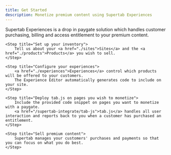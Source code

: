 ```yaml
---
title: Get Started
description: Monetize premium content using Supertab Experiences
---
```


Supertab Experiences is a drop in paygate solution which handles customer purchasing, billing
and access entitlement to your premium content.

<Steps>

    <Step title="Set up your inventory">
        Tell us about your <a href="./sites">Sites</a> and the <a href="./products">Products</a> you wish to sell.
    </Step>

    <Step title="Configure your experiences">
        <a href="./experiences">Experiences</a> control which products will be offered to your customers.
        The Experience Editor automatically generates code to include on your site.
    </Step>

    <Step title="Deploy tab.js on pages you wish to monetize">
        Include the provided code snippet on pages you want to monetize with a paygate.
        <a href="/supertab-integrate/tab-js">tab.js</a> handles all user interaction and reports back to you when a customer has purchased an entitlement.
    </Step>

    <Step title="Sell premium content">
        Supertab manages your customers' purchases and payments so that you can focus on what you do best.
    </Step>

</Steps>